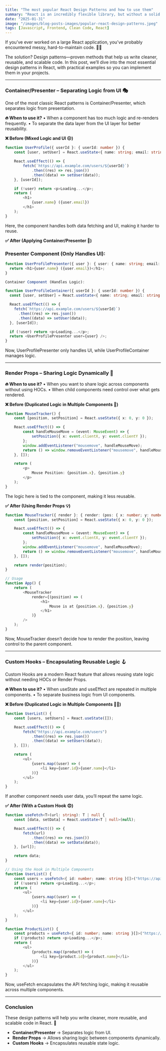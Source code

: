 ```yaml
---
title: "The most popular React Design Patterns and how to use them"
summary: "React is an incredibly flexible library, but without a solid structure, our applications can become a nightmare to maintain. In this post, we’ll explore the most popular design patterns in React, from Container/Presenter, Render Props, to Custom Hooks, with practical examples to help you implement them in your projects and make them more scalable and efficient."
date: "2025-01-31"
image: "/images/blog-posts-images/popular-react-design-patterns.jpeg"
tags: [Javascript, Frontend, Clean Code, React]
---
```


If you’ve ever worked on a large React application, you’ve probably encountered messy, hard-to-maintain code. 😵‍💫

The solution? Design patterns—proven methods that help us write cleaner, reusable, and scalable code. In this post, we’ll dive into the most essential design patterns in React, with practical examples so you can implement them in your projects.

---

### **Container/Presenter – Separating Logic from UI 🎭**

One of the most classic React patterns is Container/Presenter, which separates logic from presentation.

**🔥 When to use it?**
• When a component has too much logic and re-renders frequently.
• To separate the data layer from the UI layer for better reusability.

**❌ Before (Mixed Logic and UI 😖)**

```typescript
function UserProfile({ userId }: { userId: number }) {
	const [user, setUser] = React.useState<{ name: string; email: string } | null>(null);

	React.useEffect(() => {
		fetch(`https://api.example.com/users/${userId}`)
			.then((res) => res.json())
			.then((data) => setUser(data));
	}, [userId]);

	if (!user) return <p>Loading...</p>;
	return (
		<h1>
			{user.name} ({user.email})
		</h1>
	);
}
```

Here, the component handles both data fetching and UI, making it harder to reuse.

**✅ After (Applying Container/Presenter 🤩)**

### **Presenter Component (Only Handles UI):**

```typescript
function UserProfilePresenter({ user }: { user: { name: string; email: string } }) {
  return <h1>{user.name} ({user.email})</h1>;
}

Container Component (Handles Logic):

function UserProfileContainer({ userId }: { userId: number }) {
  const [user, setUser] = React.useState<{ name: string; email: string } | null>(null);

  React.useEffect(() => {
    fetch(`https://api.example.com/users/${userId}`)
      .then((res) => res.json())
      .then((data) => setUser(data));
  }, [userId]);

  if (!user) return <p>Loading...</p>;
  return <UserProfilePresenter user={user} />;
}
```

Now, UserProfilePresenter only handles UI, while UserProfileContainer manages logic.

---

### **Render Props – Sharing Logic Dynamically 🔄**

**🔥 When to use it?**
• When you want to share logic across components without using HOCs.
• When child components need control over what gets rendered.

**❌ Before (Duplicated Logic in Multiple Components 🤯)**

```typescript
function MouseTracker() {
	const [position, setPosition] = React.useState({ x: 0, y: 0 });

	React.useEffect(() => {
		const handleMouseMove = (event: MouseEvent) => {
			setPosition({ x: event.clientX, y: event.clientY });
		};
		window.addEventListener("mousemove", handleMouseMove);
		return () => window.removeEventListener("mousemove", handleMouseMove);
	}, []);

	return (
		<p>
			Mouse Position: {position.x}, {position.y}
		</p>
	);
}
```

The logic here is tied to the component, making it less reusable.

**✅ After (Using Render Props 💡)**

```typescript
function MouseTracker({ render }: { render: (pos: { x: number; y: number }) => JSX.Element }) {
	const [position, setPosition] = React.useState({ x: 0, y: 0 });

	React.useEffect(() => {
		const handleMouseMove = (event: MouseEvent) => {
			setPosition({ x: event.clientX, y: event.clientY });
		};
		window.addEventListener("mousemove", handleMouseMove);
		return () => window.removeEventListener("mousemove", handleMouseMove);
	}, []);

	return render(position);
}

// Usage
function App() {
	return (
		<MouseTracker
			render={(position) => (
				<h1>
					Mouse is at {position.x}, {position.y}
				</h1>
			)}
		/>
	);
}
```

Now, MouseTracker doesn’t decide how to render the position, leaving control to the parent component.

---

### **Custom Hooks – Encapsulating Reusable Logic 🪝**

Custom Hooks are a modern React feature that allows reusing state logic without needing HOCs or Render Props.

**🔥 When to use it?**
• When useState and useEffect are repeated in multiple components.
• To separate business logic from UI components.

**❌ Before (Duplicated Logic in Multiple Components 🤦‍♂️)**

```typescript
function UserList() {
	const [users, setUsers] = React.useState([]);

	React.useEffect(() => {
		fetch("https://api.example.com/users")
			.then((res) => res.json())
			.then((data) => setUsers(data));
	}, []);

	return (
		<ul>
			{users.map((user) => (
				<li key={user.id}>{user.name}</li>
			))}
		</ul>
	);
}
```

If another component needs user data, you’ll repeat the same logic.

**✅ After (With a Custom Hook 😍)**

```typescript
function useFetch<T>(url: string): T | null {
	const [data, setData] = React.useState<T | null>(null);

	React.useEffect(() => {
		fetch(url)
			.then((res) => res.json())
			.then((data) => setData(data));
	}, [url]);

	return data;
}

// Using the Hook in Multiple Components
function UserList() {
	const users = useFetch<{ id: number; name: string }[]>("https://api.example.com/users");
	if (!users) return <p>Loading...</p>;
	return (
		<ul>
			{users.map((user) => (
				<li key={user.id}>{user.name}</li>
			))}
		</ul>
	);
}

function ProductList() {
	const products = useFetch<{ id: number; name: string }[]>("https://api.example.com/products");
	if (!products) return <p>Loading...</p>;
	return (
		<ul>
			{products.map((product) => (
				<li key={product.id}>{product.name}</li>
			))}
		</ul>
	);
}
```

Now, useFetch encapsulates the API fetching logic, making it reusable across multiple components.

---

### **Conclusion**

These design patterns will help you write cleaner, more reusable, and scalable code in React. 🚀

- **Container/Presenter** → Separates logic from UI.
- **Render Props** → Allows sharing logic between components dynamically.
- **Custom Hooks** → Encapsulates reusable state logic.
